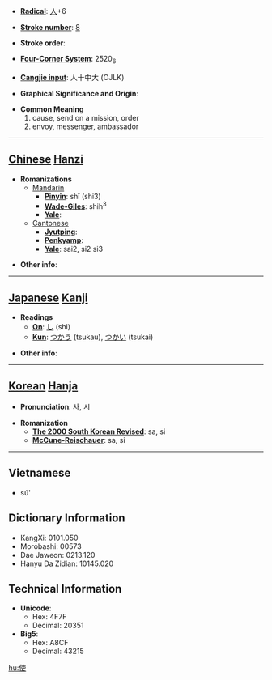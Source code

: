 * '''[[Wiktionary:Chinese radical index| Radical]]''': [[Wiktionary:Chinese radical index 人|人]]+6

* '''[[Wiktionary:Chinese total strokes index|Stroke number]]''': [[Wiktionary:Chinese total strokes index 8|8]]

* '''Stroke order''': 

* '''[[Wiktionary:Chinese four corner index|Four-Corner System]]''': 2520<sub>6</sub>

* '''[[Wiktionary:Chinese Cangjie index|Cangjie input]]''': 人十中大 (OJLK)

* '''Graphical Significance and Origin''': 

* '''Common Meaning'''
*#cause, send on a mission, order
*# envoy, messenger, ambassador


----

== [[Chinese]] [[Hanzi]] ==

* '''Romanizations'''
** [[Mandarin]]
*** '''[[Pinyin]]''': shǐ (shi3)
*** '''[[Wade-Giles]]''': shih<sup>3</sup>
*** '''[[Yale]]''': 
**[[Cantonese]]
***'''[[Jyutping]]''':
***'''[[Penkyamp]]''': 
***'''[[Yale]]''': sai2, si2 si3

* '''Other info''': 

----

== [[Japanese]] [[Kanji]] ==

* '''Readings'''
** '''[[On]]''': [[し]] (shi)
** '''[[Kun]]''': [[つかう]] (tsukau), [[つかい]] (tsukai)

* '''Other info''':  

----

== [[Korean]] [[Hanja]] ==

* '''Pronunciation''': 사, 시

* '''Romanization'''
** '''[[The 2000 South Korean Revised Romanization|The 2000 South Korean Revised]]''': sa, si
** '''[[McCune-Reischauer]]''': sa, si

----
==Vietnamese==

*sú'

== Dictionary Information ==

* KangXi: 0101.050
* Morobashi: 00573
* Dae Jaweon: 0213.120
* Hanyu Da Zidian: 10145.020

== Technical Information ==

* '''Unicode''':
** Hex: 4F7F
** Decimal: 20351
* '''Big5''':
** Hex: A8CF
** Decimal: 43215

[[hu:使]]